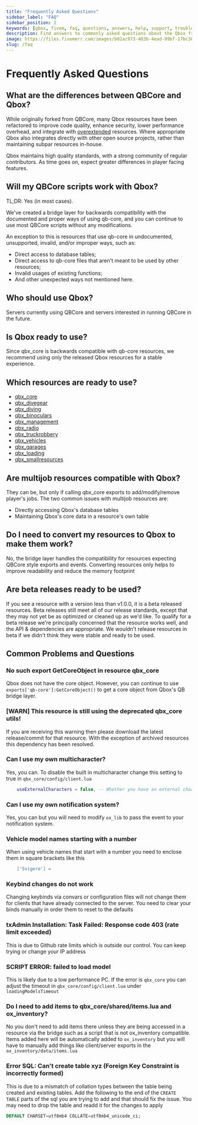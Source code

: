 ```yaml
---
title: "Frequently Asked Questions"
sidebar_label: "FAQ"
sidebar_position: 2
keywords: [qbox, fivem, faq, questions, answers, help, support, troubleshooting]
description: Find answers to commonly asked questions about the Qbox framework, including compatibility, features, installation, and troubleshooting information.
image: https://files.fivemerr.com/images/b02ac973-403b-4ead-99bf-17bc307172d9.png
slug: /faq
---
```


# Frequently Asked Questions

## What are the differences between QBCore and Qbox?

While originally forked from QBCore, many Qbox resources have been refactored to improve code quality, enhance security, lower performance overhead, and integrate with [overextended](https://overextended.dev) resources.
Where appropriate Qbox also integrates directly with other open source projects, rather than maintaining subpar resources in-house.

Qbox maintains high quality standards, with a strong community of regular contributors.
As time goes on, expect greater differences in player facing features.

## Will my QBCore scripts work with Qbox?

TL;DR: Yes (in most cases).

We've created a bridge layer for backwards compatibility with the documented and proper ways of using qb-core,
and you can continue to use most QBCore scripts without any modifications.

An exception to this is resources that use qb-core in undocumented, unsupported, invalid, and/or improper ways, such as:
- Direct access to database tables;
- Direct access to qb-core files that aren't meant to be used by other resources;
- Invalid usages of existing functions;
- And other unexpected ways not mentioned here.

## Who should use Qbox?

Servers currently using QBCore and servers interested in running QBCore in the future.

## Is Qbox ready to use?

Since qbx_core is backwards compatible with qb-core resources, we recommend using only the released Qbox resources for a stable experience.

## Which resources are ready to use?

- [qbx_core](./resources/qbx_core)
- [qbx_divegear](./resources/qbx_divegear)
- [qbx_diving](./resources/qbx_diving)
- [qbx_binoculars](./resources/qbx_binoculars)
- [qbx_management](./resources/qbx_management)
- [qbx_radio](./resources/qbx_radio)
- [qbx_truckrobbery](./resources/qbx_truckrobbery)
- [qbx_vehicles](./resources/qbx_vehicles)
- [qbx_garages](./resources/qbx_garages)
- [qbx_loading](./resources/qbx_loading)
- [qbx_smallresources](./resources/qbx_smallresources)

## Are multijob resources compatible with Qbox?

They can be, but only if calling qbx_core exports to add/modify/remove player's jobs.
The two common issues with multijob resources are:
- Directly accessing Qbox's database tables
- Maintaining Qbox's core data in a resource's own table

## Do I need to convert my resources to Qbox to make them work?

No, the bridge layer handles the compatibility for resources expecting QBCore style exports and events. Converting resources only helps to improve readability and reduce the memory footprint

## Are beta releases ready to be used?

If you see a resource with a version less than v1.0.0, it is a beta released resources.
Beta releases still meet all of our release standards, except that they may not yet be as optimized or cleaned up as we'd like.
To qualify for a beta release we're principally concerned that the resource works well, and the API & dependencies are appropriate.
We wouldn't release resources in beta if we didn't think they were stable and ready to be used.

## Common Problems and Questions

### No such export GetCoreObject in resource qbx_core

Qbox does not have the core object. However, you can continue to use `exports['qb-core']:GetCoreObject()` to get a core object from Qbox's QB bridge layer.

### [WARN] This resource is still using the deprecated qbx_core utils! ###

If you are receiving this warning then please download the latest release/commit for that resource. With the exception of archived resources this dependency has been resolved.

### Can I use my own multicharacter?

Yes, you can. To disable the built in multicharacter change this setting to true in `qbx_core/config/client.lua`
```lua filename="qbx_core/config/client.lua"
    useExternalCharacters = false, -- Whether you have an external character management resource. (If true, disables the character management inside the core)
```

### Can I use my own notification system?

Yes, you can but you will need to modify `ox_lib` to pass the event to your notification system.

### Vehicle model names starting with a number

When using vehicle names that start with a number you need to enclose them in square brackets like this
```lua
    ['5vigero'] =
```

### Keybind changes do not work

Changing keybinds via convars or configuration files will not change them for clients that have already connected to the server. You need to clear your binds manually in order them to reset to the defaults

### txAdmin Installation: Task Failed: Response code 403 (rate limit exceeded)

This is due to Github rate limits which is outside our control. You can keep trying or change your IP address 

### SCRIPT ERROR: failed to load model

This is likely due to a low performance PC. If the error is `qbx_core` you can adjust the timeout in `qbx_core/config/client.lua` under `loadingModelsTimeout`

### Do I need to add items to qbx_core/shared/items.lua and ox_inventory?

No you don't need to add items there unless they are being accessed in a resource via the bridge such as a script that is not ox_inventory compatible. Items added here will be automatically added to `ox_inventory` but you will have to manually add things like client/server exports in the `ox_inventory/data/items.lua`

### Error SQL: Can't create table xyz (Foreign Key Constraint is incorrectly formed)

This is due to a mismatch of collation types between the table being created and existing tables. Add the following to the end of the `CREATE TABLE` parts of the sql you are trying to add and that should fix the issue. You may need to drop the table and readd it for the changes to apply
```sql
DEFAULT CHARSET=utf8mb4 COLLATE=utf8mb4_unicode_ci;
```